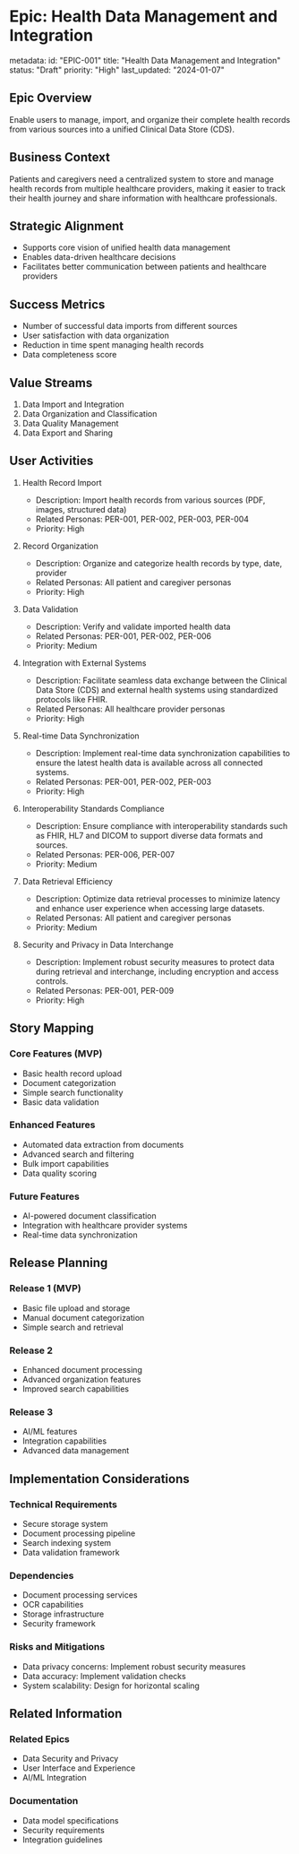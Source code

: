 # Epic: Health Data Management and Integration

metadata:
  id: "EPIC-001"
  title: "Health Data Management and Integration"
  status: "Draft"
  priority: "High"
  last_updated: "2024-01-07"

## Epic Overview
Enable users to manage, import, and organize their complete health records from various sources into a unified Clinical Data Store (CDS).

## Business Context
Patients and caregivers need a centralized system to store and manage health records from multiple healthcare providers, making it easier to track their health journey and share information with healthcare professionals.

## Strategic Alignment
- Supports core vision of unified health data management
- Enables data-driven healthcare decisions
- Facilitates better communication between patients and healthcare providers

## Success Metrics
- Number of successful data imports from different sources
- User satisfaction with data organization
- Reduction in time spent managing health records
- Data completeness score

## Value Streams
1. Data Import and Integration
2. Data Organization and Classification
3. Data Quality Management
4. Data Export and Sharing

## User Activities
1. Health Record Import
   - Description: Import health records from various sources (PDF, images, structured data)
   - Related Personas: PER-001, PER-002, PER-003, PER-004
   - Priority: High

2. Record Organization
   - Description: Organize and categorize health records by type, date, provider
   - Related Personas: All patient and caregiver personas
   - Priority: High

3. Data Validation
   - Description: Verify and validate imported health data
   - Related Personas: PER-001, PER-002, PER-006
   - Priority: Medium

4. Integration with External Systems
   - Description: Facilitate seamless data exchange between the Clinical Data Store (CDS) and external health systems using standardized protocols like FHIR.
   - Related Personas: All healthcare provider personas
   - Priority: High

5. Real-time Data Synchronization
   - Description: Implement real-time data synchronization capabilities to ensure the latest health data is available across all connected systems.
   - Related Personas: PER-001, PER-002, PER-003
   - Priority: High

6. Interoperability Standards Compliance
   - Description: Ensure compliance with interoperability standards such as FHIR, HL7 and DICOM to support diverse data formats and sources.
   - Related Personas: PER-006, PER-007
   - Priority: Medium

7. Data Retrieval Efficiency
   - Description: Optimize data retrieval processes to minimize latency and enhance user experience when accessing large datasets.
   - Related Personas: All patient and caregiver personas
   - Priority: Medium

8. Security and Privacy in Data Interchange
   - Description: Implement robust security measures to protect data during retrieval and interchange, including encryption and access controls.
   - Related Personas: PER-001, PER-009
   - Priority: High

## Story Mapping
### Core Features (MVP)
- Basic health record upload
- Document categorization
- Simple search functionality
- Basic data validation

### Enhanced Features
- Automated data extraction from documents
- Advanced search and filtering
- Bulk import capabilities
- Data quality scoring

### Future Features
- AI-powered document classification
- Integration with healthcare provider systems
- Real-time data synchronization

## Release Planning
### Release 1 (MVP)
- Basic file upload and storage
- Manual document categorization
- Simple search and retrieval

### Release 2
- Enhanced document processing
- Advanced organization features
- Improved search capabilities

### Release 3
- AI/ML features
- Integration capabilities
- Advanced data management

## Implementation Considerations
### Technical Requirements
- Secure storage system
- Document processing pipeline
- Search indexing system
- Data validation framework

### Dependencies
- Document processing services
- OCR capabilities
- Storage infrastructure
- Security framework

### Risks and Mitigations
- Data privacy concerns: Implement robust security measures
- Data accuracy: Implement validation checks
- System scalability: Design for horizontal scaling

## Related Information
### Related Epics
- Data Security and Privacy
- User Interface and Experience
- AI/ML Integration

### Documentation
- Data model specifications
- Security requirements
- Integration guidelines
